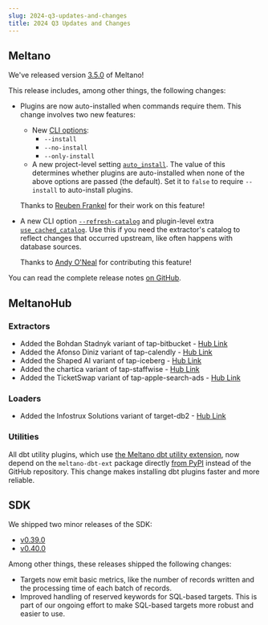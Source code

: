 ```yaml
---
slug: 2024-q3-updates-and-changes
title: 2024 Q3 Updates and Changes
---
```


## Meltano

We've released version [3.5.0](https://github.com/meltano/meltano/releases/tag/v3.5.0) of Meltano!

This release includes, among other things, the following changes:

- Plugins are now auto-installed when commands require them. This change involves two new features:

  - New [CLI options](https://docs.meltano.com/reference/command-line-interface#auto-install-behavior):
    - `--install`
    - `--no-install`
    - `--only-install`
  - A new project-level setting [`auto_install`](https://docs.meltano.com/reference/settings/#auto_install). The value of this determines whether plugins are auto-installed when none of the above options are passed (the default). Set it to `false` to require `--install` to auto-install plugins.

  Thanks to [Reuben Frankel](https://github.com/ReubenFrankel/) for their work on this feature!

* A new CLI option [`--refresh-catalog`](https://docs.meltano.com/reference/command-line-interface) and plugin-level extra [`use_cached_catalog`](https://docs.meltano.com/concepts/plugins/#use_cached_catalog-extra). Use this if you need the extractor's catalog to reflect changes that occurred upstream, like often happens with database sources.

  Thanks to [Andy O'Neal](https://github.com/andyoneal/) for contributing this feature!

You can read the complete release notes [on GitHub](https://github.com/meltano/meltano/releases/tag/v3.5.0).

## MeltanoHub

### Extractors

- Added the Bohdan Stadnyk variant of tap-bitbucket - [Hub Link](https://hub.meltano.com/extractors/tap-bitbucket--humblebeck/)
- Added the Afonso Diniz variant of tap-calendly - [Hub Link](https://hub.meltano.com/extractors/tap-calendly--afonsodiniz/)
- Added the Shaped AI variant of tap-iceberg - [Hub Link](https://hub.meltano.com/extractors/tap-iceberg--shaped-ai/)
- Added the chartica variant of tap-staffwise - [Hub Link](https://hub.meltano.com/extractors/tap-staffwise--chartica/)
- Added the TicketSwap variant of tap-apple-search-ads - [Hub Link](https://hub.meltano.com/extractors/tap-apple-search-ads--ticketswap/)

### Loaders

- Added the Infostrux Solutions variant of target-db2 - [Hub Link](https://hub.meltano.com/loaders/target-db2--infostrux/)

### Utilities

All dbt utility plugins, which use [the Meltano dbt utility extension](https://github.com/meltano/dbt-ext/), now depend on the `meltano-dbt-ext` package directly [from PyPI](https://pypi.org/project/meltano-dbt-ext/) instead of the GitHub repository. This change makes installing dbt plugins faster and more reliable.

## SDK

We shipped two minor releases of the SDK:

- [v0.39.0](https://github.com/meltano/sdk/releases/tag/v0.39.0)
- [v0.40.0](https://github.com/meltano/sdk/releases/tag/v0.40.0)

Among other things, these releases shipped the following changes:

- Targets now emit basic metrics, like the number of records written and the processing time of each batch of records.
- Improved handling of reserved keywords for SQL-based targets. This is part of our ongoing effort to make SQL-based targets more robust and easier to use.
